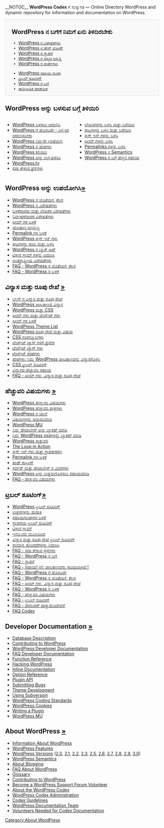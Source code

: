 {{Languages|
{{en}}
{{ar}}
{{bg}}
{{cs}}
{{de}}
{{es}}
{{fi}}
{{fr}}
{{he}}
{{hu}}
{{id}}
{{it}}
{{ja/top}}
{{ka}}
{{ko}}
{{nl}}
{{pl}}
{{pt}}
{{pt-br}} 
{{ru}}
{{ro}}
{{sk}}
{{sl}}
{{sq}}
{{sv}}
{{th}}
{{tr}}
{{uk|Головна сторінка}}
{{vi}}
{{zh-hans}}
{{mk}}
}}
__NOTOC__
<strong>WordPress Codex</strong> ಗೆ ಸುಸ್ವಾಗತ &mdash; Online Directory WordPress and dynamic repository for information and documentation on WordPress.
<!--        PORTAL LIST        -->
<div style="background:#f9f9f9;border:1px solid #ddd;font-size:95%;padding-left:1.5em;">
== WordPress ನ ಬಗೆಗೆ ನಿಮಗೆ ಏನು ತಿಳಿದಿರಬೇಕು ==
<ul style="float:left; width:200px;list-style:none;margin-bottom:10px;">
<li>[[WordPress Features|WordPress ನ ವಿಶೇಷತೆಗಳು]]</li>
<li>[http://wordpress.org/download/ WordPress ನ ಡೌನ್ ಲೋಡ್]</li>
<li>[[Installing WordPress|WordPress ನ ಸ್ಥಾಪನೆ]]</li>
<li>[[Version {{CurrentVersion}}| WordPress ನ ಸಧ್ಯದ ಆವೃತ್ತಿ]]</li>
<li>[http://wordpress.org/news/ WordPress ನ ವಾರ್ತೆಗಳು]</li>
</ul>

<ul style="float:left; width:200px;list-style:none;margin-bottom:10px;">
<li>[http://wordpress.org/support/ WordPress ಸಹಾಯ ಗುಂಪು]</li>
<li>[[Troubleshooting| ಟ್ರಬಲ್ ಶೂಟಿಂಗ್ ]]</li>
<li>[[About WordPress| WordPress ನ ಬಗ್ಗೆ]]</li>
<li>[[Glossary| ಪಾರಿಭಾಷಿಕ ಪದಕೋಶ]]</li>
</ul><span style="display:block;clear:left;"></span>
</div>

== WordPress ಅನ್ನು ಬಳಸುವ ಬಗ್ಗೆ ತಿಳಿಯಿರಿ ==
<div>
<div style="width:45%;float:left;padding-right:10px;">
* [[Getting Started with WordPress| WordPress ಬಳಸಲು ಆರಂಭಿಸಿ]]
* [[New To WordPress - Where to Start| WordPress ಗೆ ಹೊಸಬರೇ - ಎಲ್ಲಿಂದ ಆರಂಭಿಸಬೇಕು]]
* [[WordPress in Your Language|WordPress ನಿಮ್ಮದೇ ಭಾಷೆಯಲ್ಲಿ]]
* [[WordPress Lessons| WordPress ನ ಪಾಠಗಳು]]
* [http://learn.wordpress.com/ WordPress ಕಲಿಯಿರಿ]
* [[Upgrading WordPress|WordPress ಅನ್ನು ಉನ್ನತೀಕರಿಸಿ]]
* [http://wordpress.tv/ WordPress.tv]
* [[FAQ| ಸದಾ ಕೇಳುವ ಪ್ರಶ್ನೆಗಳು]]

</div><div style="width:45%;float:left">
* [[Posts| ಲೇಖನಗಳನ್ನು ಬಳಸಿ ಮತ್ತು ಬರೆಯಿರಿ ]]
* [[Pages| ಪುಟಗಳನ್ನು ಬಳಸಿ ಮತ್ತು ಬರೆಯಿರಿ]]
* [[Plugins|  ಪ್ಲಗ್ ಇನ್ ಗಳನ್ನು ಬಳಸಿ]]
* [[Themes| ಥೀಮ್ ಗಳನ್ನು ಬಳಸಿ]]
* [[Using Permalinks| Permalinks ಗಳನ್ನು ಬಳಸಿ]]
* [[WordPress Semantics| WordPress ನ  Semantics]]
* [[Getting_More_Help| WordPress ನ ಬಗ್ಗೆ ಹೆಚ್ಚಿನ ಸಹಾಯ ]]
</div>
<div style="clear:both;"></div>
</div>

== WordPress ಅನ್ನು ಉಪಯೋಗಿಸಿ[[Working with WordPress|&raquo;]]==

* [[Working with WordPress |WordPress ನ ಜೊತೆಯಲ್ಲಿ ಕೆಲಸ ]]
* [[Working_with_WordPress#WordPress_Features|WordPress ನ ವಿಶೇಷತೆಗಳು ]]
* [[Working_with_WordPress#User_and_Author_Features|ಬಳಕೆದಾರರು ಮತ್ತು ಲೇಖಕರ ವಿಶೇಷತೆಗಳು]]
* [[Working_with_WordPress#Administration_Features|ನಿರ್ವಹಣೆದಾರರ ವಿಶೇಷತೆಗಳು]]
* [[Using Themes | ಥೀಮ್ ಗಳ ಬಳಕೆ]]
* [[Working_with_WordPress#Site_Development|ಜಾಲತಾಣ ಅಭಿವೃದ್ಧಿ]]
* [[Using Permalinks |Permalink ಗಳ ಬಳಕೆ ]]
* [[Plugins|WordPress ಪ್ಲಗ್ ಇನ್ ಗಳು]]
* [[Pages|ಪುಟಗಳನ್ನು ರಚಿಸಿ ಮತ್ತು ಬಳಸಿ ]]
* [[WordPress Backups|WordPress ನ ಬ್ಯಾಕ್ ಅಪ್]]
* [[Working_with_WordPress#Fighting_Comment_Spam|ಟಿಪ್ಪಣಿ ಸ್ಪಾಮ್ ಗಳನ್ನು ಎದುರಿಸಿ]]
* [[Working_with_WordPress#International_Features|ಅಂತರ್ರಾಷ್ಟ್ರೀಯ ವಿಶೇಷತೆಗಳು]]
* [[FAQ Working with WordPress|FAQ - WordPress ನ ಜೊತೆಯಲ್ಲಿ ಕೆಲಸ]]
* [[FAQ Using WordPress|FAQ - WordPress ನ ಬಳಕೆ]]

<!--BLOG DESIGN AND LAYOUT-->

==ವಿನ್ಯಾಸ ಮತ್ತು ರೂಪು ರೇಖೆ [[Blog Design and Layout|&raquo;]]==

* [[Blog Design and Layout | ಬ್ಲಾಗ್ ನ ವಿನ್ಯಾಸ ಮತ್ತು ರೂಪು ರೇಖೆ]]
* [[Blog_Design_and_Layout#Basics_of_WordPress_Site_Design|WordPress ಜಾಲತಾಣದ ವಿನ್ಯಾಸ]]
* [[Blog_Design_and_Layout#WordPress_and_CSS|WordPress ಮತ್ತು CSS]]
* [[Blog_Design_and_Layout#Themes_and_Templates|ಥೀಮ್ ಗಳು ಮತ್ತು ಟೆಂಪ್ಲೇಟ್ ಗಳು]]
* [[Using Themes | ಥೀಮ್ ಗಳ ಬಳಕೆ]]
* [http://wordpress.org/extend/themes/ WordPress Theme List]
* [[Blog_Design_and_Layout#WordPress_Layout_and_Content|WordPress ರೂಪು ರೇಖೆ ಮತ್ತು ವಿಷಯ]]
* [[Know_Your_Sources#CSS|CSS ಸಂಪನ್ಮೂಲಗಳು]]
* [[Stepping Into Template Tags | ಟೆಂಪ್ಲೇಟ್ ಟ್ಯಾಗ್ ಗಳಿಗೆ ಪ್ರವೇಶ]]
* [[Template Tags | ಟೆಂಪ್ಲೇಟ್ ಟ್ಯಾಗ್ ಗಳು]]
* [[Templates|ಟೆಂಪ್ಲೇಟ್ ಕಡತಗಳು]]
* [[WordPress_Lessons#Designing_Your_WordPress_Site|ಪಾಠಗಳು: ನಿಮ್ಮ WordPress ಜಾಲತಾಣವನ್ನು ವಿನ್ಯಾಸಗೊಳಿಸಿ]]
* [[CSS_Troubleshooting|CSS ಟ್ರಬಲ್ ಶೂಟಿಂಗ್]]
* [[Blog_Design_and_Layout#Frequently_Requested_Design_Help|ವಿನ್ಯಾಸದ ಹೆಚ್ಚುವರಿ ಸಹಾಯ]]
* [[FAQ Layout and Design|FAQ -  ಥೀಮ್ ಗಳು, ವಿನ್ಯಾಸ ಮತ್ತು ರೂಪು ರೇಖೆ]]

<!--ADVANCED TOPICS-->

==ಹೆಚ್ಚುವರಿ ವಿಷಯಗಳು [[Advanced Topics|&raquo;]]==

* [[Advanced Topics|WordPress ಹೆಚ್ಚುವರಿ ವಿಷಯಗಳು]]
* [[Advanced_Topics#WordPress_Advanced_Techniques|WordPress ಹೆಚ್ಚುವರಿ ತಂತ್ರಗಳು ]]
* [[Moving WordPress | WordPress ನ ಚಲನೆ ]]
* [[Importing Content | ವಿಷಯಗಳನ್ನು ಆಮದುಮಾಡಿ]]
* [[WPMU|WordPress MU]]
* [[Backing Up Your Database | ನಿಮ್ಮ ಡೇಟಾಬೇಸ್ ಅನ್ನು ಬ್ಯಾಕಪ್ ಮಾಡಿ]]
* [[Backing Up Your WordPress Files |ನಿಮ್ಮ  WordPress ಕಡತಗಳನ್ನು ಬ್ಯಾಕಪ್ ಮಾಡಿ]]
* [[The_Loop|WordPress ಸುತ್ತುವಳಿ]]
* [[The Loop in Action]]
* [[Advanced_Topics#WordPress_Plugins_and_Customization|ಪ್ಲಗ್ ಇನ್ ಗಳು ಮತ್ತು ಗ್ರಾಹಕೀಕರಣ]]
* [[Using Permalinks |Permalink ಗಳ ಬಳಕೆ ]]
* [[Podcasting | ಪಾಡ್ ಕಾಸ್ಟಿಂಗ್]]
* [[Advanced_Topics#Server_and_Database_Information|ಸರ್ವರ್ ಮತ್ತು ಡೇಟಾಬೇಸ್ ನ ವಿವರಗಳು]]
* [[Advanced_Topics#Help_Improve_WordPress|WordPress ಅನ್ನು ಉತ್ತಮಗೊಳಿಸಲು ಸಹಾಯಮಾಡಿ]]
* [[FAQ Advanced Topics|FAQ - ಹೆಚ್ಚುವರಿ ವಿಷಯಗಳು]]

<!--TROUBLESHOOTING-->

==ಟ್ರಬಲ್ ಶೂಟಿಂಗ್[[Troubleshooting|&raquo;]]==

* [[Troubleshooting|WordPress ಟ್ರಬಲ್ ಶೂಟಿಂಗ್]]
* [[Troubleshooting#Finding_Answers|ಉತ್ತರಗಳನ್ನು ಹುಡುಕಿ]]
* [[Using the Support Forums | ಸಹಾಯಗುಂಪುಗಳ ಬಳಕೆ]]
* [[Troubleshooting#Installation_Problems|ಸ್ಥಾಪನೆಯ ಟ್ರಬಲ್ ಶೂಟಿಂಗ್]]
* [[Troubleshooting#Comment_Spam|ಟಿಪ್ಪಣಿ ಸ್ಪಾಮ್]]
* [[Troubleshooting#Installation_Problems|ಇನ್ನೊಂದು ಮೂಲದಿಂದ]]
* [[Troubleshooting#Design_and_Layout_Troubleshooting|ವಿನ್ಯಾಸ ಮತ್ತು ರೂಪು ರೇಖೆ ಟ್ರಬಲ್ ಶೂಟಿಂಗ್]]
* [[Troubleshooting#Solving_Common_Problems|ಸಾಮಾನ್ಯ ತೊಂದರೆಗಳನ್ನು ನಿವಾರಿಸಿ]]
* [[FAQ|FAQ - ಸದಾ ಕೇಳುವ ಪ್ರಶ್ನೆಗಳು]]
* [[FAQ About WordPress|FAQ - WordPress ನ ಬಗ್ಗೆ]]
* [[FAQ Installation|FAQ - ಸ್ಥಾಪನೆ]] 
* [[FAQ My site was hacked|FAQ - ಸಹಾಯ! ನನ್ನ ಜಾಲತಾಣವನ್ನು ಕದಿಯಲಾಗಿದೆ !]] 
* [[FAQ New To WordPress|FAQ  - WordPress ಗೆ ಹೊಸಬರೇ]] 
* [[FAQ Working with WordPress|FAQ - WordPress ನ ಜೊತೆಯಲ್ಲಿ ಕೆಲಸ]] 
* [[FAQ Layout and Design|FAQ -  ಥೀಮ್ ಗಳು, ವಿನ್ಯಾಸ ಮತ್ತು ರೂಪು ರೇಖೆ]] 
* [[FAQ Using WordPress|FAQ - WordPress ನ ಬಳಕೆ]]
* [[FAQ Advanced Topics|FAQ -  ಹೆಚ್ಚುವರಿ ವಿಷಯಗಳು]]
* [[FAQ Troubleshooting|FAQ - ಟ್ರಬಲ್ ಶೂಟಿಂಗ್]]
* [[FAQ Developer Documentation|FAQ - ಡೆವಲಪರ್ ಡಾಕ್ಯುಮೆಂಟೇಶನ್]] 
* [[FAQ Codex|FAQ Codex]]

<!--DEVELOPER DOCUMENTATION-->

==Developer Documentation [[Developer Documentation|&raquo;]]==

* [[Database Description]]
* [[Contributing_to_WordPress#Development_and_Testing|Contributing to WordPress]]
* [[Developer Documentation|WordPress Developer Documentation]]
* [[FAQ Developer Documentation]] 
* [[Function Reference]]
* [[Hacking WordPress]]
* [[Inline Documentation]]
* [[Option Reference]]
* [[Plugin API]]
* [[Submitting Bugs]]
* [[Theme Development]]
* [http://wordpress.org/download/svn/ Using Subversion]
* [[WordPress Coding Standards]] 
* [[WordPress Cookies]] 
* [[Writing a Plugin]]
* [[WPMU|WordPress MU]]

<!--ABOUT WORDPRESS-->

==About WordPress [[About WordPress|&raquo;]]==

* [[About WordPress#About_WordPress|Information About WordPress]]
* [[WordPress Features]]
* [[WordPress Versions]] ([[Version_2.0|2.0]], [[Version_2.1|2.1]], [[Version_2.2|2.2]], [[Version_2.3|2.3]], [[Version_2.5|2.5]], [[Version_2.6|2.6]], [[Version_2.7|2.7]], [[Version_2.8|2.8]], [[Version_2.9|2.9]], [[Version_3.0|3.0]])
* [[WordPress Semantics]]
* [[About WordPress#About_Blogging|About Blogging]]
* [[FAQ About WordPress|FAQ About WordPress]]
* [[Glossary]]
* [[Contributing to WordPress]]
* [[Support_Forum_Volunteers|Become a WordPress Support Forum Volunteer]]
* [[Codex:About|About the WordPress Codex]]
* [[About WordPress#Codex_Administration|WordPress Codex Administration]]
* [[Codex:Guidelines|Codex Guidelines]]
* [[Documentation team|WordPress Documentation Team]]
* [[Codex:Contributing|Volunteers Needed for Codex Documentation]]

{{Browsebar}}

[[Category:About WordPress]]